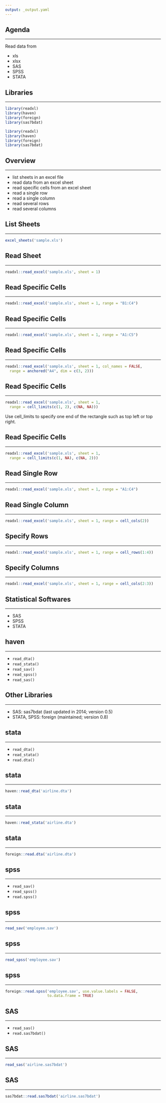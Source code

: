 ```yaml
---
output: _output.yaml
---
```


## {data-background="import.png"}

## Agenda

<hr>

Read data from 

  - xls
  - xlsx
  - SAS
  - SPSS
  - STATA

## Libraries

<hr>

```r
library(readxl)
library(haven)
library(foreign)
library(sas7bdat)
```

```r
library(readxl)
library(haven)
library(foreign)
library(sas7bdat)
```

## Overview

<hr>

- list sheets in an excel file
- read data from an excel sheet
- read specific cells from an excel sheet
- read a single row
- read a single column
- read several rows
- read several columns


## List Sheets

<hr>

```r
excel_sheets('sample.xls')
```

## Read Sheet

<hr>

```r
readxl::read_excel('sample.xls', sheet = 1)
```

## Read Specific Cells

<hr>

```r
readxl::read_excel('sample.xls', sheet = 1, range = "B1:C4")
```

## Read Specific Cells

<hr>

```r
readxl::read_excel('sample.xls', sheet = 1, range = "A1:C5")
```

## Read Specific Cells

<hr>

```r
readxl::read_excel('sample.xls', sheet = 1, col_names = FALSE,
  range = anchored("A4", dim = c(3, 2)))
```

## Read Specific Cells

<hr>

```r
readxl::read_excel('sample.xls', sheet = 1,
  range = cell_limits(c(1, 2), c(NA, NA)))
```

Use cell_limits to specify one end of the rectangle such as top left or top right.

## Read Specific Cells

<hr>

```r
readxl::read_excel('sample.xls', sheet = 1,
  range = cell_limits(c(1, NA), c(NA, 2)))
```

## Read Single Row

<hr>

```r
readxl::read_excel('sample.xls', sheet = 1, range = "A1:C4")
```

## Read Single Column

<hr>

```r
readxl::read_excel('sample.xls', sheet = 1, range = cell_cols(2))
```


## Specify Rows

<hr>

```r
readxl::read_excel('sample.xls', sheet = 1, range = cell_rows(1:4))
```

## Specify Columns

<hr>

```r
readxl::read_excel('sample.xls', sheet = 1, range = cell_cols(2:3))
```


## Statistical Softwares

<hr>

- SAS
- SPSS
- STATA

## haven

<hr>

- `read_dta()`
- `read_stata()`
- `read_sav()`
- `read_spss()`
- `read_sas()`


## Other Libraries

<hr>

- SAS: sas7bdat (last updated in 2014; version 0.5)
- STATA, SPSS: foreign (maintained; version 0.8)

## stata

<hr>

- `read_dta()`
- `read_stata()`
- `read.dta()`

## stata

<hr>

```r
haven::read_dta('airline.dta')    
```

## stata

<hr>

```r
haven::read_stata('airline.dta')  
```

## stata

<hr>

```r
foreign::read.dta('airline.dta')  
```

## spss

<hr>

- `read_sav()`
- `read_spss()`
- `read.spss()`

## spss

<hr>

```r
read_sav('employee.sav')   
```

## spss

<hr>

```r
read_spss('employee.sav')  
```

## spss

<hr>

```r
foreign::read.spss('employee.sav', use.value.labels = FALSE,
                   to.data.frame = TRUE)
```

## SAS

<hr>

- `read_sas()`
- `read.sas7bdat()`

## SAS

<hr>

```r
read_sas('airline.sas7bdat')
```

## SAS

<hr>

```r
sas7bdat::read.sas7bdat('airline.sas7bdat')
```

## {data-background="haven_summary.png"}

## {data-background="thankyou.png"}


<!-- To do: -->
<!--   - change data -->
<!--   - use excel sheet while explaining readxl -->
